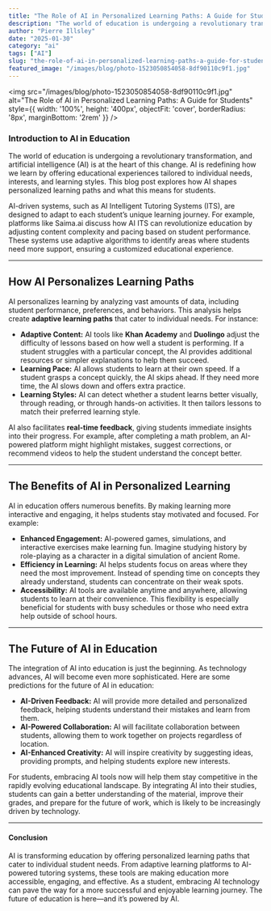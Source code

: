```yaml
---
title: "The Role of AI in Personalized Learning Paths: A Guide for Students"
description: "The world of education is undergoing a revolutionary transformation, and artificial intelligence (AI) is at the heart of this change. AI is redefining how we learn by offering educational experiences ..."
author: "Pierre Illsley"
date: "2025-01-30"
category: "ai"
tags: ["AI"]
slug: "the-role-of-ai-in-personalized-learning-paths-a-guide-for-students"
featured_image: "/images/blog/photo-1523050854058-8df90110c9f1.jpg"
---
```


<img
  src="/images/blog/photo-1523050854058-8df90110c9f1.jpg"
  alt="The Role of AI in Personalized Learning Paths: A Guide for Students"
  style={{ width: '100%', height: '400px', objectFit: 'cover', borderRadius: '8px', marginBottom: '2rem' }}
/>


### Introduction to AI in Education

The world of education is undergoing a revolutionary transformation, and artificial intelligence (AI) is at the heart of this change. AI is redefining how we learn by offering educational experiences tailored to individual needs, interests, and learning styles. This blog post explores how AI shapes personalized learning paths and what this means for students.

AI-driven systems, such as AI Intelligent Tutoring Systems (ITS), are designed to adapt to each student’s unique learning journey. For example, platforms like Saima.ai discuss how AI ITS can revolutionize education by adjusting content complexity and pacing based on student performance. These systems use adaptive algorithms to identify areas where students need more support, ensuring a customized educational experience.

---

## **How AI Personalizes Learning Paths**

AI personalizes learning by analyzing vast amounts of data, including student performance, preferences, and behaviors. This analysis helps create **adaptive learning paths** that cater to individual needs. For instance:

- **Adaptive Content:** AI tools like **Khan Academy** and **Duolingo** adjust the difficulty of lessons based on how well a student is performing. If a student struggles with a particular concept, the AI provides additional resources or simpler explanations to help them succeed.
- **Learning Pace:** AI allows students to learn at their own speed. If a student grasps a concept quickly, the AI skips ahead. If they need more time, the AI slows down and offers extra practice.
- **Learning Styles:** AI can detect whether a student learns better visually, through reading, or through hands-on activities. It then tailors lessons to match their preferred learning style.

AI also facilitates **real-time feedback**, giving students immediate insights into their progress. For example, after completing a math problem, an AI-powered platform might highlight mistakes, suggest corrections, or recommend videos to help the student understand the concept better.

---

## **The Benefits of AI in Personalized Learning**

AI in education offers numerous benefits. By making learning more interactive and engaging, it helps students stay motivated and focused. For example:

- **Enhanced Engagement:** AI-powered games, simulations, and interactive exercises make learning fun. Imagine studying history by role-playing as a character in a digital simulation of ancient Rome.
- **Efficiency in Learning:** AI helps students focus on areas where they need the most improvement. Instead of spending time on concepts they already understand, students can concentrate on their weak spots.
- **Accessibility:** AI tools are available anytime and anywhere, allowing students to learn at their convenience. This flexibility is especially beneficial for students with busy schedules or those who need extra help outside of school hours.

---

## **The Future of AI in Education**

The integration of AI into education is just the beginning. As technology advances, AI will become even more sophisticated. Here are some predictions for the future of AI in education:

- **AI-Driven Feedback:** AI will provide more detailed and personalized feedback, helping students understand their mistakes and learn from them.
- **AI-Powered Collaboration:** AI will facilitate collaboration between students, allowing them to work together on projects regardless of location.
- **AI-Enhanced Creativity:** AI will inspire creativity by suggesting ideas, providing prompts, and helping students explore new interests.

For students, embracing AI tools now will help them stay competitive in the rapidly evolving educational landscape. By integrating AI into their studies, students can gain a better understanding of the material, improve their grades, and prepare for the future of work, which is likely to be increasingly driven by technology.

---

#### **Conclusion**

AI is transforming education by offering personalized learning paths that cater to individual student needs. From adaptive learning platforms to AI-powered tutoring systems, these tools are making education more accessible, engaging, and effective. As a student, embracing AI technology can pave the way for a more successful and enjoyable learning journey. The future of education is here—and it’s powered by AI.

